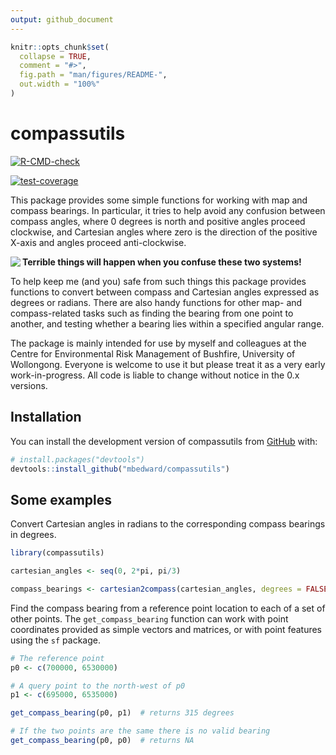 ```yaml
---
output: github_document
---
```


<!-- README.md is generated from README.Rmd. Please edit that file -->

```r
knitr::opts_chunk$set(
  collapse = TRUE,
  comment = "#>",
  fig.path = "man/figures/README-",
  out.width = "100%"
)
```

# compassutils

<!-- badges: start -->
[![R-CMD-check](https://github.com/mbedward/compassutils/actions/workflows/R-CMD-check.yaml/badge.svg)](https://github.com/mbedward/compassutils/actions/workflows/R-CMD-check.yaml)

[![test-coverage](https://github.com/mbedward/compassutils/actions/workflows/test-coverage.yaml/badge.svg)](https://github.com/mbedward/compassutils/actions/workflows/test-coverage.yaml)
<!-- badges: end -->

This package provides some simple functions for working with map and compass bearings. In particular, it tries to help avoid any confusion between compass angles, where 0 degrees is north and positive angles proceed clockwise, and Cartesian angles where zero is the direction of the positive X-axis and angles proceed anti-clockwise. 

<img src = "man/figures/compass_points.png" align = "left" />

**Terrible things will happen when you confuse these two systems!**

To help keep me (and you) safe from such things this package provides functions to convert between compass and Cartesian angles expressed as degrees or radians. There are also handy functions for other map- and compass-related tasks such as finding the bearing from one point to another, and testing whether a bearing lies within a specified angular range.

The package is mainly intended for use by myself and colleagues at the Centre for Environmental Risk Management of Bushfire, University of Wollongong. Everyone is welcome to use it but please treat it as a very early work-in-progress. All code is liable to change without notice in the 0.x versions.


## Installation

You can install the development version of compassutils from [GitHub](https://github.com/) with:

``` r
# install.packages("devtools")
devtools::install_github("mbedward/compassutils")
```

## Some examples

Convert Cartesian angles in radians to the corresponding compass bearings in degrees.

``` r
library(compassutils)

cartesian_angles <- seq(0, 2*pi, pi/3)

compass_bearings <- cartesian2compass(cartesian_angles, degrees = FALSE) |> rad2deg()
```

Find the compass bearing from a reference point location to each of a set of
other points. The `get_compass_bearing` function can work with point coordinates
provided as simple vectors and matrices, or with point features using the `sf`
package.

``` r
# The reference point
p0 <- c(700000, 6530000)

# A query point to the north-west of p0
p1 <- c(695000, 6535000)

get_compass_bearing(p0, p1)  # returns 315 degrees

# If the two points are the same there is no valid bearing
get_compass_bearing(p0, p0)  # returns NA

```


